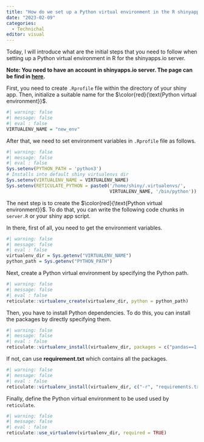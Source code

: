 ```yaml
---
title: "How do we set up a Python virtual environment in the R shinyapps.io server?"
date: "2023-02-09"
categories:
  - Technichal
editor: visual
---
```


Today, I will introduce what are the initial steps that you need to follow when setting up a Python virtual environment in R for the shinyapps.io server.

**Note: You need to have an account in shinyapps.io server. The page can be find in [here](https://www.shinyapps.io/).**

First, you need to create `.Rprofile` file within the directory of your shiny app. Then, initialize a suitable name for the $\color{red}{\text{Python virtual environment}}$.

```r
#| warning: false
#| message: false
#| eval : false
VIRTUALENV_NAME = "new_env"
```

After that, we need to set environment variables in `.Rprofile` file as follows.

```r
#| warning: false
#| message: false
#| eval : false
Sys.setenv(PYTHON_PATH = 'python3')
# Installs into default shiny virtualenvs dir
Sys.setenv(VIRTUALENV_NAME = VIRTUALENV_NAME) 
Sys.setenv(RETICULATE_PYTHON = paste0('/home/shiny/.virtualenvs/', 
                                      VIRTUALENV_NAME, '/bin/python'))
```

The next step is to create the $\color{red}{\text{Python virtual environment}}$. To do that, you can write the following code chunks in `server.R` or your shiny app script.

In there, first of all, you need to get the environment variables.

```r
#| warning: false
#| message: false
#| eval : false
virtualenv_dir = Sys.getenv("VIRTUALENV_NAME")
python_path = Sys.getenv("PYTHON_PATH")
```

Next, create a Python virtual environment by specifying the Python path.

```r
#| warning: false
#| message: false
#| eval : false
reticulate::virtualenv_create(virtualenv_dir, python = python_path)
```

Then, you have to install Python dependencies. To do this, you can install the packages by directly specifying them.

```r
#| warning: false
#| message: false
#| eval : false
reticulate::virtualenv_install(virtualenv_dir, packages = c("pandas==1.3.5")) 
```

If not, can use **requirement.txt** which contains all the packages.

```r
#| warning: false
#| message: false
#| eval : false
reticulate::virtualenv_install(virtualenv_dir, c("-r", "requirements.txt"))
```

Finally, define the Python virtual environment to be used used by `reticulate`.

```r
#| warning: false
#| message: false
#| eval : false
reticulate::use_virtualenv(virtualenv_dir, required = TRUE)
```

